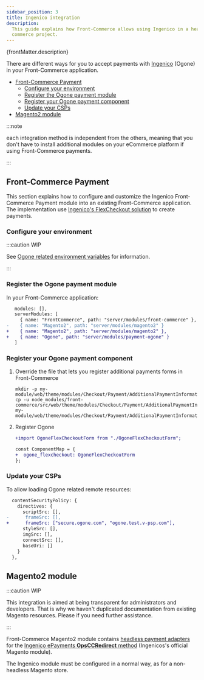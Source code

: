 ```yaml
---
sidebar_position: 3
title: Ingenico integration
description:
  This guide explains how Front-Commerce allows using Ingenico in a headless
  commerce project.
---
```



<p>{frontMatter.description}</p>

There are different ways for you to accept payments with
[Ingenico](https://www.ingenico.com/) (Ogone) in your Front-Commerce
application.

- [Front-Commerce Payment](#front-commerce-payment)
  - [Configure your environment](#configure-your-environment)
  - [Register the Ogone payment module](#register-the-ogone-payment-module)
  - [Register your Ogone payment component](#register-your-ogone-payment-component)
  - [Update your CSPs](#update-your-csps)
- [Magento2 module](#magento2-module)

:::note

each integration method is independent from the others, meaning that you don't
have to install additional modules on your eCommerce platform if using
Front-Commerce payments.

:::

## Front-Commerce Payment

This section explains how to configure and customize the Ingenico Front-Commerce
Payment module into an existing Front-Commerce application. The implementation
use
[Ingenico's FlexCheckout solution](https://epayments-support.ingenico.com/en/integration/all-sales-channels/flexcheckout/index)
to create payments.

### Configure your environment

:::caution WIP

See
[Ogone related environment variables](/docs/2.x/reference/environment-variables#ogone)
for information.

:::

### Register the Ogone payment module

In your Front-Commerce application:

```diff title='.front-commerce.js'
   modules: [],
   serverModules: [
     { name: "FrontCommerce", path: "server/modules/front-commerce" },
-    { name: "Magento2", path: "server/modules/magento2" }
+    { name: "Magento2", path: "server/modules/magento2" },
+    { name: "Ogone", path: "server/modules/payment-ogone" }
   ]
```

### Register your Ogone payment component

1. Override the file that lets you register additional payments forms in
   Front-Commerce

   ```shell
   mkdir -p my-module/web/theme/modules/Checkout/Payment/AdditionalPaymentInformation/
   cp -u node_modules/front-commerce/src/web/theme/modules/Checkout/Payment/AdditionalPaymentInformation/getAdditionalDataComponent.js my-module/web/theme/modules/Checkout/Payment/AdditionalPaymentInformation/getAdditionalDataComponent.js
   ```

2. Register Ogone

   ```diff
   +import OgoneFlexCheckoutForm from "./OgoneFlexCheckoutForm";

   const ComponentMap = {
   +  ogone_flexcheckout: OgoneFlexCheckoutForm
   };
   ```

### Update your CSPs

To allow loading Ogone related remote resources:

```diff title='my-module/config/website.js'
  contentSecurityPolicy: {
    directives: {
      scriptSrc: [],
-      frameSrc: [],
+      frameSrc: ["secure.ogone.com", "ogone.test.v-psp.com"],
      styleSrc: [],
      imgSrc: [],
      connectSrc: [],
      baseUri: []
    }
  },
```

## Magento2 module

:::caution WIP

<span>
  This integration is aimed at being transparent for administrators and
  developers. That is why we haven't duplicated documentation from existing
  Magento resources. Please <ContactLink /> if you need further assistance.
</span>

:::

Front-Commerce Magento2 module contains
[headless payment adapters](/docs/2.x/magento2/headless-payments) for the
[Ingenico ePayments **OpsCCRedirect** method](https://epayments.developer-ingenico.com/documentation/ecommerce-extensions/)
(Ingenicos's official Magento module).

The Ingenico module must be configured in a normal way, as for a non-headless
Magento store.
